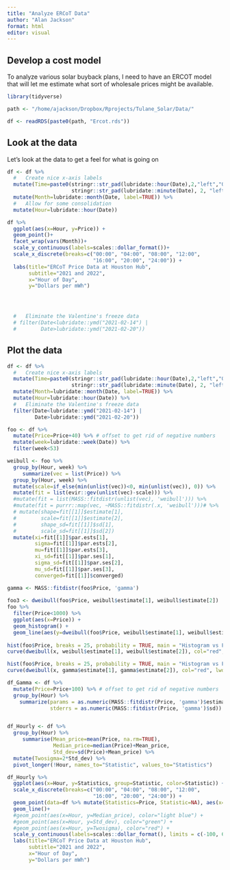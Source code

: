```yaml
---
title: "Analyze ERCoT Data"
author: "Alan Jackson"
format: html
editor: visual
---
```


## Develop a cost model

To analyze various solar buyback plans, I need to have an ERCOT model that will
let me estimate what sort of wholesale prices might be available.

```r

library(tidyverse)

path <- "/home/ajackson/Dropbox/Rprojects/Tulane_Solar/Data/"

df <- readRDS(paste0(path, "Ercot.rds"))

```

##    Look at the data

Let's look at the data to get a feel for what is going on

```r

df <- df %>% 
  #   Create nice x-axis labels
  mutate(Time=paste0(stringr::str_pad(lubridate::hour(Date),2,"left","0"), ":" ,
                     stringr::str_pad(lubridate::minute(Date), 2, "left", "0"))) %>% 
  mutate(Month=lubridate::month(Date, label=TRUE)) %>% 
  #   Allow for some consolidation
  mutate(Hour=lubridate::hour(Date))  

df %>% 
  ggplot(aes(x=Hour, y=Price)) +
  geom_point()+
  facet_wrap(vars(Month))+
  scale_y_continuous(labels=scales::dollar_format())+
  scale_x_discrete(breaks=c("00:00", "04:00", "08:00", "12:00",
                            "16:00", "20:00", "24:00")) +
  labs(title="ERCoT Price Data at Houston Hub",
       subtitle="2021 and 2022",
       x="Hour of Day",
       y="Dollars per mWh")




  #   Eliminate the Valentine's freeze data
  # filter(Date<lubridate::ymd("2021-02-14") | 
  #        Date>lubridate::ymd("2021-02-20"))


```

##  Plot the data

```r

df <- df %>% 
  #   Create nice x-axis labels
  mutate(Time=paste0(stringr::str_pad(lubridate::hour(Date),2,"left","0"), ":" ,
                     stringr::str_pad(lubridate::minute(Date), 2, "left", "0"))) %>% 
  mutate(Month=lubridate::month(Date, label=TRUE)) %>% 
  mutate(Hour=lubridate::hour(Date)) %>% 
  #   Eliminate the Valentine's freeze data
  filter(Date<lubridate::ymd("2021-02-14") | 
         Date>lubridate::ymd("2021-02-20"))

foo <- df %>% 
  mutate(Price=Price+40) %>% # offset to get rid of negative numbers
  mutate(week=lubridate::week(Date)) %>% 
  filter(week<53)

weibull <- foo %>% 
  group_by(Hour, week) %>% 
     summarize(vec = list(Price)) %>% 
  group_by(Hour, week) %>% 
  mutate(scale=if_else(min(unlist(vec))<0, min(unlist(vec)), 0)) %>% 
  mutate(fit = list(evir::gev(unlist(vec)-scale))) %>% 
  #mutate(fit = list(MASS::fitdistr(unlist(vec), 'weibull'))) %>% 
  #mutate(fit = purrr::map(vec, ~MASS::fitdistr(.x, 'weibull')))# %>% 
  # mutate(shape=fit[[1]]$estimate[1],
  #        scale=fit[[1]]$estimate[2],
  #        shape_sd=fit[[1]]$sd[1],
  #        scale_sd=fit[[1]]$sd[2])
  mutate(xi=fit[[1]]$par.ests[1],
         sigma=fit[[1]]$par.ests[2],
         mu=fit[[1]]$par.ests[3],
         xi_sd=fit[[1]]$par.ses[1],
         sigma_sd=fit[[1]]$par.ses[2],
         mu_sd=fit[[1]]$par.ses[3],
         converged=fit[[1]]$converged)

gamma <- MASS::fitdistr(foo$Price, 'gamma')
  
foo3 <- dweibull(foo$Price, weibull$estimate[1], weibull$estimate[2])
foo %>% 
  filter(Price<1000) %>% 
  ggplot(aes(x=Price)) +
  geom_histogram() +
  geom_line(aes(y=dweibull(foo$Price, weibull$estimate[1], weibull$estimate[2])))
  
hist(foo$Price, breaks = 25, probability = TRUE, main = "Histogram vs Fitted Curve Weibull Data")
curve(dweibull(x, weibull$estimate[1], weibull$estimate[2]), col="red", lwd=2, add = T)

hist(foo$Price, breaks = 25, probability = TRUE, main = "Histogram vs Fitted Curve Gamma Data")
curve(dweibull(x, gamma$estimate[1], gamma$estimate[2]), col="red", lwd=2, add = T)

df_Gamma <- df %>% 
  mutate(Price=Price+100) %>% # offset to get rid of negative numbers
  group_by(Hour) %>% 
    summarize(params = as.numeric(MASS::fitdistr(Price, 'gamma')$estimate),
              stderrs = as.numeric(MASS::fitdistr(Price, 'gamma')$sd))


df_Hourly <- df %>% 
  group_by(Hour) %>% 
     summarise(Mean_price=mean(Price, na.rm=TRUE),
               Median_price=median(Price)+Mean_price, 
               Std_dev=sd(Price)+Mean_price) %>% 
  mutate(Twosigma=2*Std_dev) %>% 
  pivot_longer(!Hour, names_to="Statistic", values_to="Statistics")

df_Hourly %>% 
  ggplot(aes(x=Hour, y=Statistics, group=Statistic, color=Statistic)) +
  scale_x_discrete(breaks=c("00:00", "04:00", "08:00", "12:00",
                            "16:00", "20:00", "24:00")) +
  geom_point(data=df %>% mutate(Statistics=Price, Statistic=NA), aes(x=Hour, y=Statistics))+
  geom_line()+
  #geom_point(aes(x=Hour, y=Median_price), color="light blue") +
  #geom_point(aes(x=Hour, y=Std_dev), color="green") +
  #geom_point(aes(x=Hour, y=Twosigma), color="red") +
  scale_y_continuous(labels=scales::dollar_format(), limits = c(-100, 6000))+
  labs(title="ERCoT Price Data at Houston Hub",
       subtitle="2021 and 2022",
       x="Hour of Day",
       y="Dollars per mWh")


```

